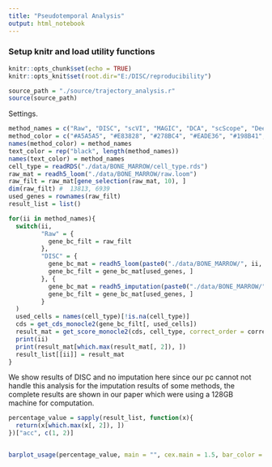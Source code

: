 ```yaml
---
title: "Pseudotemporal Analysis"
output: html_notebook
---
```

### Setup knitr and load utility functions
```r
knitr::opts_chunk$set(echo = TRUE)
knitr::opts_knit$set(root.dir="E:/DISC/reproducibility")
```
```r
source_path = "./source/trajectory_analysis.r"
source(source_path)
```
Settings.
```r
method_names = c("Raw", "DISC", "scVI", "MAGIC", "DCA", "scScope", "DeepImpute", "VIPER", "scImpute")
method_color = c("#A5A5A5", "#E83828", "#278BC4", "#EADE36", "#198B41", "#920783", "#F8B62D", "#8E5E32", "#1E2B68")
names(method_color) = method_names
text_color = rep("black", length(method_names))
names(text_color) = method_names
cell_type = readRDS("./data/BONE_MARROW/cell_type.rds")
raw_mat = readh5_loom("./data/BONE_MARROW/raw.loom")
raw_filt = raw_mat[gene_selection(raw_mat, 10), ]
dim(raw_filt) #  13813, 6939
used_genes = rownames(raw_filt)
result_list = list()
```
```r
for(ii in method_names){
  switch(ii, 
         "Raw" = {
           gene_bc_filt = raw_filt
         },
         "DISC" = {
           gene_bc_mat = readh5_loom(paste0("./data/BONE_MARROW/", ii, ".loom"))
           gene_bc_filt = gene_bc_mat[used_genes, ]
         }, {
           gene_bc_mat = readh5_imputation(paste0("./data/BONE_MARROW/", ii, ".hdf5"))
           gene_bc_filt = gene_bc_mat[used_genes, ]
         }
  )
  used_cells = names(cell_type)[!is.na(cell_type)]
  cds = get_cds_monocle2(gene_bc_filt[, used_cells])
  result_mat = get_score_monocle2(cds, cell_type, correct_order = correct_order_all, wrong_order = wrong_order_all, type_level = type_level, show_interactively = T)
  print(ii)
  print(result_mat[which.max(result_mat[, 2]), ])
  result_list[[ii]] = result_mat
}
```
We show results of DISC and no imputation here since our pc cannot not handle this analysis for the imputation results of some methods, the complete results are shown in our paper which were using a 128GB machine for computation.
```r
percentage_value = sapply(result_list, function(x){
  return(x[which.max(x[, 2]), ])
})["acc", c(1, 2)]


barplot_usage(percentage_value, main = "", cex.main = 1.5, bar_color = method_color[c(1, 2)], text_color = text_color[c(1, 2)], use_data_order = T, ylab = "Percentage", cex.lab = 1.5, font.main = 1, ylim = c(-0.1, 1), use_border = F)
```












